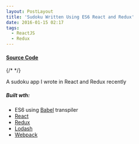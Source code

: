 ```yaml
---
layout: PostLayout
title: 'Sudoku Written Using ES6 React and Redux'
date: 2016-01-15 02:17
tags:
  - ReactJS
  - Redux
---
```


<SudokuDemo />

#### [Source Code](https://github.com/DanialK/react-redux-sudoku)

{/* <!-- more --> */}

A sudoku app I wrote in React and Redux recently

##### Built wth:

- ES6 using [Babel](https://babeljs.io/) transpiler
- [React](https://facebook.github.io/react/)
- [Redux](http://redux.js.org/)
- [Lodash](https://lodash.com])
- [Webpack](https://webpack.github.io/)
